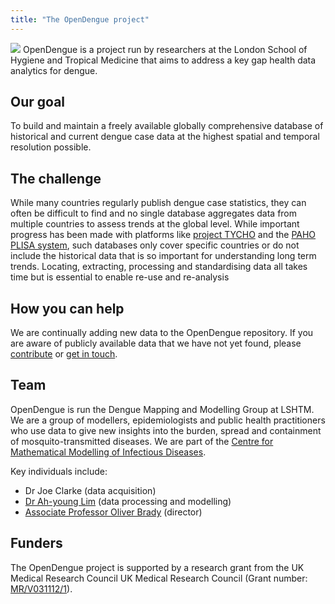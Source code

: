 ```yaml
---
title: "The OpenDengue project"
---
```

![](./figure/OpenDengue_logo.jpg)
OpenDengue is a project run by researchers at the London School of Hygiene and Tropical Medicine that aims to address a key gap health data analytics for dengue.

## Our goal
To build and maintain a freely available globally comprehensive database of historical and current dengue case data at the highest spatial and temporal resolution possible. 


## The challenge 
While many countries regularly publish dengue case statistics, they can often be difficult to find and no single database aggregates data from multiple countries to assess trends at the global level. While important progress has been made with platforms like [project TYCHO](https://www.tycho.pitt.edu) and the [PAHO PLISA system](https://www3.paho.org/data/index.php/en/mnu-topics/indicadores-dengue-en.html), such databases only cover specific countries or do not include the historical data that is so important for understanding long term trends. Locating, extracting, processing and standardising data all takes time but is essential to enable re-use and re-analysis


## How you can help
We are continually adding new data to the OpenDengue repository. If you are aware of publicly available data that we have not yet found, please [contribute](./docs/contribute) or [get in touch](./docs/contribute).


## Team
OpenDengue is run the Dengue Mapping and Modelling Group at LSHTM. We are a group of 
modellers, epidemiologists and public health practitioners who use data to give new insights 
into the burden, spread and containment of mosquito-transmitted diseases. We are part of the [Centre for Mathematical Modelling of Infectious Diseases](https://www.lshtm.ac.uk/research/centres/centre-mathematical-modelling-infectious-diseases). 

Key individuals include:

* Dr Joe Clarke (data acquisition)
* [Dr Ah-young Lim](https://www.lshtm.ac.uk/aboutus/people/lim.ahyoung) (data processing and modelling)
* [Associate Professor Oliver Brady](https://www.lshtm.ac.uk/aboutus/people/brady.oliver) (director)


## Funders
The OpenDengue project is supported by a research grant from the UK Medical Research Council UK Medical Research Council (Grant number: [MR/V031112/1](https://gtr.ukri.org/projects?ref=MR%2FV031112%2F1)).
